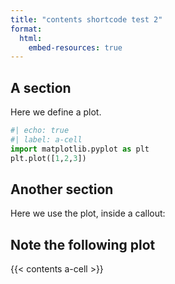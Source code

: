 ```yaml
---
title: "contents shortcode test 2"
format:
  html:
    embed-resources: true
---
```


## A section

Here we define a plot.

```python
#| echo: true
#| label: a-cell
import matplotlib.pyplot as plt
plt.plot([1,2,3])
```

## Another section

Here we use the plot, inside a callout:

::: callout-note

## Note the following plot

{{< contents a-cell >}}

:::
